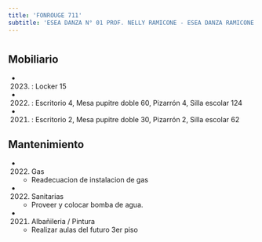 ```yaml
---
title: 'FONROUGE 711'
subtitle: 'ESEA DANZA N° 01 PROF. NELLY RAMICONE - ESEA DANZA RAMICONE FOLK.N°08 - ESEA DANZA RAMICONE FOLK.N°25'
---
```


#


## Mobiliario

*  (2023) : Locker 15 

*  (2022) : Escritorio 4, Mesa pupitre doble 60, Pizarrón 4, Silla escolar 124 

*  (2021) : Escritorio 2, Mesa pupitre doble 30, Pizarrón 2, Silla escolar 62 





## Mantenimiento

*  (2022) Gas 
    + Readecuacion de  instalacion de gas

*  (2022) Sanitarias 
    + Proveer y colocar bomba de agua.

*  (2021) Albañileria / Pintura 
    + Realizar aulas del futuro 3er piso



